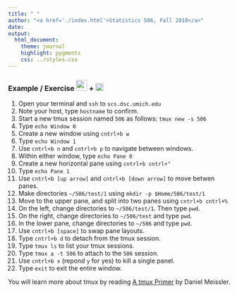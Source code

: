 ```yaml
---
title: " "
author: "<a href='./index.html'>Statistics 506, Fall 2018</a>" 
date: 
output: 
  html_document:
    theme: journal
    highlight: pygments
    css: ../styles.css
---
```


### Example / Exercise ![](../icons/Observe.png){width='25px'} +  ![](../icons/Laptop.png){width='18px'}

1. Open your terminal and `ssh` to `scs.dsc.umich.edu`
1. Note your host, type `hostname` to confirm.
1. Start a new tmux session named `506` as follows: `tmux new -s 506`
1. Type `echo Window 0` 
1. Create a new window using `cntrl+b w`
1. Type `echo Window 1`
1. Use `cntrl+b n` and `cntrl+b p` to navigate between windows. 
1. Within either window, type `echo Pane 0`
1. Create a new horizontal pane using `cntrl+b cntrl+"`
1. Type `echo Pane 1`
1. Use `cntrl+b [up arrow]` and `cntrl+b [down arrow]` to move betwen
panes. 
1. Make directories `~/506/test/1` using `mkdir -p $Home/506/test/1`
1. Move to the upper pane, and split into two panes using `cntrl+b cntrl+%`
1. On the left, change directories to `~/506/test/1`. Then type `pwd`.
1. On the right, change directories to `~/506/test` and type `pwd`.
1. In the lower pane, change directories to `~/506` and type `pwd`.
1. Use `cntrl+b [space]` to swap pane layouts.
1. Type `cntrl+b d` to detach from the tmux session.
1. Type `tmux ls` to list your tmux sessions.
1. Type `tmux a -t 506` to attach to the `506` session.
1. Use `cntrl+b x` (repond `y` for yes) to kill a single panel.
1. Type `exit` to exit the entire window.

You will learn more about tmux by reading [A tmux Primer](https://danielmiessler.com/study/tmux/) by Daniel Meissler.

